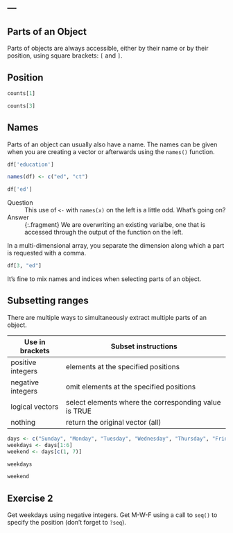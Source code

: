 ---
---

## Parts of an Object

Parts of objects are always accessible, either by their name or by their position, using square brackets: `[` and `]`.

## Position

```r
counts[1]
```

```r
counts[3]
```

<!--split-->

## Names

Parts of an object can usually also have a name. The names can be given when you are creating a vector or afterwards using the `names()` function. 

```r
df['education']
```

<!--split-->

```r
names(df) <- c("ed", "ct")
```

```r
df['ed']
```

Question
: This use of `<-` with `names(x)` on the left is a little odd. What’s going on?

Answer
: {:.fragment} We are overwriting an existing varialbe, one that is accessed through the output of the function on the left.

<!--split-->

In a multi-dimensional array, you separate the dimension along which a part is requested with a comma.

```r
df[3, "ed"]
```

It's fine to mix names and indices when selecting parts of an object.

<!--split-->

## Subsetting ranges

There are multiple ways to simultaneously extract multiple parts of an object.

| Use in brackets   | Subset instructions                                   |
|-------------------+-------------------------------------------------------|
| positive integers | elements at the specified positions                   |
| negative integers | omit elements at the specified positions              |
| logical vectors   | select elements where the corresponding value is TRUE |
| nothing           | return the original vector (all)                      |

<!--split-->

```r
days <- c("Sunday", "Monday", "Tuesday", "Wednesday", "Thursday", "Friday", "Saturday")
weekdays <- days[1:6]
weekend <- days[c(1, 7)]
```

```r
weekdays
```

```r
weekend
```

<!--split-->

## Exercise 2

Get weekdays using negative integers. Get M-W-F using a call to `seq()` to specify the position (don't forget to `?seq`).
